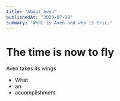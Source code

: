 ```yaml
---
title: "About Aven"
publishedAt: "2020-07-28"
summary: "What is Aven and who is Eric."
---
```



# The time is now to fly

Aven takes its wings

- What
- an
- accomplishment

<Code />

<Code value="helllo - world;" />

<!--- © Eric Vicenti 2020. Licensed under Creative Commons BY-NC-SA 4.0 https://creativecommons.org/licenses/by-nc-sa/4.0/ -->
